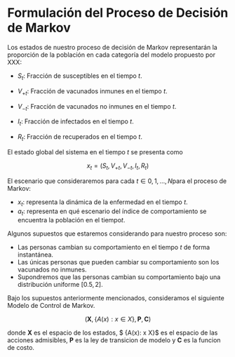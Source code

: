 # Formulación del Proceso de Decisión de Markov

Los estados de nuestro proceso de decisión de Markov representarán la proporción de la población en cada categoría del modelo propuesto por XXX:

-   $S_{t}$: Fracción de susceptibles en el tiempo $t$.

-   $V_{+t}$: Fracción de vacunados inmunes en el tiempo $t$.

-   $V_{-t}$: Fracción de vacunados no inmunes en el tiempo $t$.

-   $I_{t}$: Fracción de infectados en el tiempo $t$.

-   $R_{t}$: Fracción de recuperados en el tiempo $t$.

El estado global del sistema en el tiempo $t$ se presenta como

$$
x_{t} = (S_{t}, V_{+t}, V_{-t}, I_{t}, R_{t})
$$

El escenario que consideraremos para cada $t \in {0,1,\dots, N}$para el proceso de Markov:

-   $x_{t}$: representa la dinámica de la enfermedad en el tiempo $t$.
-   $a_{t}$: representa en qué escenario del índice de comportamiento se encuentra la población en el tiempo$t$.

Algunos supuestos que estaremos considerando para nuestro proceso son:

-   Las personas cambian su comportamiento en el tiempo $t$ de forma instantánea.
-   Las únicas personas que pueden cambiar su comportamiento son los vacunados no inmunes.
-   Supondremos que las personas cambian su comportamiento bajo una distribución uniforme $[0.5, 2]$.

Bajo los supuestos anteriormente mencionados, consideramos el siguiente Modelo de Control de Markov.

$$
(\mathbf{X},  \{A(x): x \in X\}, \mathbf{P}, \mathbf{C})
$$

donde $\mathbf{X}$ es el espacio de los estados, $ \{A(x): x \in X\}$ es el espacio de las acciones admisibles, $\mathbf{P}$ es la ley de transicion de modelo y $\mathbf{C}$ es la funcion de costo. 
